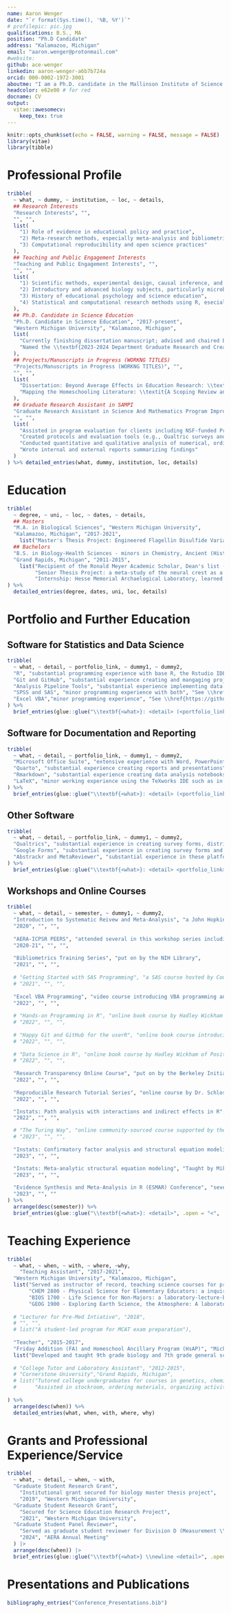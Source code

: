 ---
name: Aaron Wenger
date: "`r format(Sys.time(), '%B, %Y')`"
# profilepic: pic.jpg
qualifications: B.S., MA
position: "Ph.D Candidate"
address: "Kalamazoo, Michigan"
email: "aaron.wenger@protonmail.com"
#website:
github: ace-wenger
linkedin: aaron-wenger-a6b7b724a
orcid: 000-0002-1972-3001
aboutme: "I am a Ph.D. candidate in the Mallinson Institute of Science Education, currently preparing my dissertation manuscript. Example work can be found on my Github page in the 'Portfolio' repository. Several hyperlinks to relevant projects are embedded." 
headcolor: e62e00 # for red
docname: CV
output: 
  vitae::awesomecv:
    keep_tex: true
---

```{r setup, include=FALSE}
knitr::opts_chunk$set(echo = FALSE, warning = FALSE, message = FALSE)
library(vitae)
library(tibble)
```

# Professional Profile

```{r}
tribble(
  ~ what, ~ dummy, ~ institution, ~ loc, ~ details,
  ## Research Interests
  "Research Interests", "",
  "", "", 
  list(
    "1) Role of evidence in educational policy and practice",
    "2) Meta-research methods, especially meta-analysis and bibliometrics", 
    "3) Computational reproducibility and open science practices"
  ),
  ## Teaching and Public Engagement Interests
  "Teaching and Public Engagement Interests", "",
  "", "", 
  list(
    "1) Scientific methods, experimental design, causal inference, and philosophy of science", 
    "2) Introductory and advanced biology subjects, particularly microbiology and molecular biology", 
    "3) History of educational psychology and science education", 
    "4) Statistical and computational research methods using R, esecially computational reproducibility"
  ),
  ## Ph.D. Candidate in Science Education
  "Ph.D. Candidate in Science Education", "2017-present", 
  "Western Michigan University", "Kalamazoo, Michigan", 
  list(
    "Currently finishing dissertation manuscript; advised and chaired by Dr. William Cobern (concurrently enrolled in Biology MA program until 2021)",
    "Named the \\textbf{2023-2024 Department Graduate Research and Creative Scholar}, in recognition of excellence in research and creative scholarship"
  ),
  ## Projects/Manuscripts in Progress (WORKNG TITLES)
  "Projects/Manuscripts in Progress (WORKNG TITLES)", "",
  "", "", 
  list(
    "Dissertation: Beyond Average Effects in Education Research: \\textit{Explaining heterogeneity of concept mapping research in science education through meta-regression modeling} \\begin{enumerate} \\item[] \\textbf{Article 1:} Challenges and Solutions for Knowledge Accumulation in Science Education Research \\item[] \\textbf{Article 2:} Concept Mapping in Biology Education: \\textit{A Systematic Review and Meta-Analysis} \\item[] \\textbf{Article 3:} Explaining Heterogeneity in Science Education Research: \\textit{Comparing machine learning models with a priori meta-regression models} \\end{enumerate}",
    "Mapping the Homeschooling Literature: \\textit{A Scoping Review and Source Analysis}"
  ),
  ## Graduate Research Assistant in SAMPI
  "Graduate Research Assistant in Science And Mathematics Program Improvement (SAMPI)", "2021-2023",
  "", "",
  list(
    "Assisted in program evaluation for clients including NSF-funded Professional development for Emerging Education Researchers (PEER) field school,  Kalamazoo Scholars Program, and the Michigan STEM Network (MiSTEM", 
    "Created protocols and evaluation tools (e.g., Qualtric surveys and interview questions)", 
    "Conducted quantitative and qualitative analysis of numerical, ordinal, and textual data", 
    "Wrote internal and external reports summarizing findings"
  )
) %>% detailed_entries(what, dummy, institution, loc, details)
```

# Education

```{r}
tribble(
  ~ degree, ~ uni, ~ loc, ~ dates, ~ details,
  ## Masters
  "M.A. in Biological Sciences", "Western Michigan University", 
  "Kalamazoo, Michigan", "2017-2021",
    list("Master's Thesis Project: Engineered Flagellin Disulfide Variants in Salmonella typhimurium. Advised by Dr. Brian Tripp"),
  ## Bachelors
  "B.S. in Biology-Health Sciences - minors in Chemistry, Ancient (History) Studies", "Cornerstone University", 
  "Grand Rapids, Michigan", "2011-2015",
    list("Recipient of the Ronald Meyer Academic Scholar, Dean's list (6 of 7 semesters), and President's Scholarship",
         "Senior Thesis Project: a meta-study of the neural crest as a mechanism for vertebrate phenotypic diversity",
         "Internship: Hesse Memorial Archaelogical Laboratory, learned and applied zooarcheological techniques with animal bone remains")
) %>% 
  detailed_entries(degree, dates, uni, loc, details)
```

\pagebreak

# Portfolio and Further Education

## Software for Statistics and Data Science

```{r}
tribble(
  ~ what, ~ detail, ~ portfolio_link, ~ dummy1, ~ dummy2,
  "R", "substantial programming experience with base R, the Rstudio IDE, and common packages such as 'ggplot'", "See \\href{https://github.com/ace-wenger/ConceptMapping_inBioEd}{\\textit{ConceptMapping-inBioEd}}", "", "", 
  "Git and GitHub", "substantial experience creating and mangaging projects using Git version control and the GitHub collaboration platform", "See my GitHub account for several public projects", "", "",
  "Analysis Pipeline Tools", "substantial experience implementing data analysis pipelines with the `targets` and `renv` R packages", "See \\href{https://github.com/ace-wenger/ConceptMapping_inBioEd}{\\textit{ConceptMapping-inBioEd}}", "", "",
  "SPSS and SAS", "minor programming experience with both", "See \\href{https://github.com/ace-wenger/Portfolio/sas}{\\textit{Portfolio/sas}}", "", "", 
  "Excel VBA","minor programming experience", "See \\href{https://github.com/ace-wenger/Portfolio/vba}{\\textit{Portfolio/vba}}", "", ""
) %>% 
  brief_entries(glue::glue("\\textbf{<what>}: <detail> (<portfolio_link>)", .open = "<", .close = ">"), .protect = FALSE)
```

## Software for Documentation and Reporting

```{r}
tribble(
  ~ what, ~ detail, ~ portfolio_link, ~ dummy1, ~ dummy2,
  "Microsoft Office Suite", "extensive experience with Word, PowerPoint, Excel, Outlook, and Teams", "", "", "",
  "Quarto", "substantial experience creating reports and presentations", "", "", "",
  "Rmarkdown", "substantial experience creating data analysis notebooks, reports, and other documents such as this CV", "", "", "",
  "LaTeX", "minor working experience using the TeXworks IDE such as in this CV", "", "", "",
) %>% 
  brief_entries(glue::glue("\\textbf{<what>}: <detail> (<portfolio_link>)", .open = "<", .close = ">"), .protect = FALSE)
```

## Other Software

```{r}
tribble(
  ~ what, ~ detail, ~ portfolio_link, ~ dummy1, ~ dummy2,
  "Qualtrics", "substantial experience in creating survey forms, distributing to program participants, and processing results", "", "", "",
  "Google Forms", "substantial experience in creating survey forms and processing results", "", "", "",
  "Abstrackr and MetaReviewer", "substantial experience in these platforms for meta-research studies", "", "", ""
) %>% 
  brief_entries(glue::glue("\\textbf{<what>}: <detail> <portfolio_link>", .open = "<", .close = ">"), .protect = FALSE)
```

## Workshops and Online Courses

```{r}
tribble(
  ~ what, ~ detail, ~ semester, ~ dummy1, ~ dummy2,
  "Introduction to Systematic Reivew and Meta-Analysis", "a John Hopkins University course hosted by Coursera", 
  "2020", "", "",
  
  "AERA-ICPSR PEERS", "attended several in this workshop series including: Modern Meta-analysis, Cutting-edge Quatitative and Computational Methods for STEM Education, and Introduction to qualitative meta-synthesis methods",
  "2020-21", "", "",
  
  "Bibliometrics Training Series", "put on by the NIH Library", 
  "2021", "", "",
  
  # "Getting Started with SAS Programming", "a SAS course hosted by Coursera",
  # "2021", "", "",
  
  "Excel VBA Programming", "video course introducing VBA programming and various applications such as macro implementation, userforms, and webscraping",
  "2022", "", "",
  
  # "Hands-on Programming in R", "online book course by Hadley Wickham of Posit",
  # "2022", "", "",
  
  # "Happy Git and GitHub for the userR", "online book course introducing basic and more advanced applications of GitHub version control",
  # "2022", "", "",
  
  # "Data Science in R", "online book course by Hadley Wickham of Posit",
  # "2022", "", "",
  
  "Research Transparency Online Course", "put on by the Berkeley Initiative for Transparency in the Social Sciences (BITSS)",
  "2022", "", "",
  
  "Reproducible Research Tutorial Series", "online course by Dr. Schloss of the University of Michigan, supported by NIH",
  "2022", "", "",

  "Instats: Path analysis with interactions and indirect effects in R", "Taught by Michael Zyphur",
  "2022", "", "",

  # "The Turing Way", "online community-sourced course supported by the Alan Turing Institute",
  # "2023", "", "",
  
  "Instats: Confirmatory factor analysis and structural equation modeling in R", "Taught by Michael Zyphur and with certificate of completion",
  "2023", "", "",

  "Instats: Meta-analytic structural equation modeling", "Taught by Mike Cheung and with certificate of completion",
  "2023", "", "",
  
  "Evidence Synthesis and Meta-Analysis in R (ESMAR) Conference", "several workshops including: Advanced GitHub, Screening studies for eligibility in evidence syntheses",
  "2023", "", ""
) %>% 
  arrange(desc(semester)) %>%
  brief_entries(glue::glue("\\textbf{<what>}: <detail>", .open = "<", .close = ">"), semester, .protect = FALSE)
```

# Teaching Experience

```{r}
tribble(
  ~ what, ~ when, ~ with, ~ where, ~why,
    "Teaching Assistant", "2017-2021", 
  "Western Michigan University", "Kalamazoo, Michigan", 
  list("Served as instructor of record, teaching science courses for primary education majors",
       "CHEM 2800 - Physical Science for Elementary Educators: a inquiry-based, activity-centered course covering basic chemical and physical science principles",
       "BIOS 1700 - Life Science for Non-Majors: a laboratory-lecture-based content course covering major topics in the life sciences; taught first as an in-person course then \\textbf{independently adapted to a virtual, partially synchronous implementation} for 2020-21 fall/spring semesters",
       "GEOG 1900 - Exploring Earth Science, the Atmosphere: A laboratory-based course covering basic earth science principles with an emphasis on the atmosphere; taught as a virtual, partially synchronous course"),
  
  # "Lecturer for Pre-Med Intiative", "2018", 
  # "", "", 
  # list("A student-led program for MCAT exam preparation"),
  
  "Teacher", "2015-2017", 
  "Friday Addition (FA) and Homeschool Ancillary Program (HsAP)", "Michigan",
  list("Developed and taught 9th grade biology and 7th grade general science classes at FA and HsAP as well as 10th grade chemistry at HsAP"),
  
  # "College Tutor and Laboratory Assistant", "2012-2015",
  # "Cornerstone University","Grand Rapids, Michigan",
  # list("Tutored college undergraduates for courses in genetics, chemistry, physics, math, and history with 480 hours of experience",
  #      "Assisted in stockroom, ordering materials, organizing activities, and grading laboratory reports"),
  
) %>%
  arrange(desc(when)) %>%
  detailed_entries(what, when, with, where, why)
```

# Grants and Professional Experience/Service

```{r}
tribble(
  ~ what, ~ detail, ~ when, ~ with,
  "Graduate Student Research Grant", 
    "Institutional grant secured for biology master thesis project", 
    "2019", "Western Michigan University",
  "Graduate Student Research Grant",
    "Secured for Science Education Research Project", 
    "2021", "Western Michigan University",
  "Graduate Student Panel Reviewer", 
    "Served as graduate student reviewer for Division D (Measurement \\& Research Methodologies) and SIG-SRMA (Systematic Review and Meta-Analysis special interest group)", 
    "2024", "AERA Annual Meeting"
  ) |> 
  arrange(desc(when)) |> 
  brief_entries(glue::glue("\\textbf{<what>} \\newline <detail>", .open = "<", .close = ">"), when, with, .protect = FALSE)
```

# Presentations and Publications
```{r}
bibliography_entries("Conference_Presentations.bib")
```
